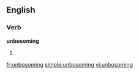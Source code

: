 ==English==

===Verb===
'''unbosoming'''

# {{present participle of|[[unbosom]]}}

[[fr:unbosoming]]
[[simple:unbosoming]]
[[vi:unbosoming]]